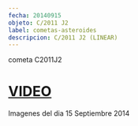 ```yaml
---
fecha: 20140915
objeto: C/2011 J2
label: cometas-asteroides
descripcion: C/2011 J2 (LINEAR)
---
```


<Imagen src="https://astroccd.files.wordpress.com/2012/12/c2011j2_20140915_i88dis_astr.jpg" />

cometa C2011J2
# <a href="http://youtu.be/po6as9H-_hk" target="_blank" > VIDEO</a>
Imagenes del dia 15 Septiembre 2014
